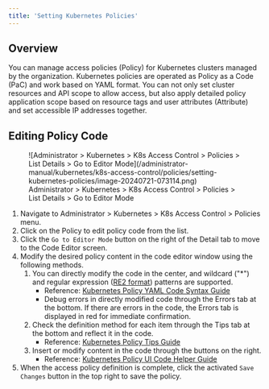 ```yaml
---
title: 'Setting Kubernetes Policies'
---
```


## Overview

You can manage access policies (Policy) for Kubernetes clusters managed by the organization. Kubernetes policies are operated as Policy as a Code (PaC) and work based on YAML format. You can not only set cluster resources and API scope to allow access, but also apply detailed policy application scope based on resource tags and user attributes (Attribute) and set accessible IP addresses together.


## Editing Policy Code

<figure data-layout="center" data-align="center">
![Administrator &gt; Kubernetes &gt; K8s Access Control &gt; Policies &gt; List Details &gt; Go to Editor Mode](/administrator-manual/kubernetes/k8s-access-control/policies/setting-kubernetes-policies/image-20240721-073114.png)
<figcaption>
Administrator &gt; Kubernetes &gt; K8s Access Control &gt; Policies &gt; List Details &gt; Go to Editor Mode
</figcaption>
</figure>

1. Navigate to Administrator &gt; Kubernetes &gt; K8s Access Control &gt; Policies menu.
2. Click on the Policy to edit policy code from the list.
3. Click the `Go to Editor Mode` button on the right of the Detail tab to move to the Code Editor screen.
4. Modify the desired policy content in the code editor window using the following methods. 
    1. You can directly modify the code in the center, and wildcard ("*") and regular expression ([RE2 format](https://github.com/girishji/re2/wiki/Syntax)) patterns are supported. 
        * Reference: [Kubernetes Policy YAML Code Syntax Guide](kubernetes-policy-yaml-code-syntax-guide) 
        * Debug errors in directly modified code through the Errors tab at the bottom. If there are errors in the code, the Errors tab is displayed in red for immediate confirmation. 
    2. Check the definition method for each item through the Tips tab at the bottom and reflect it in the code. 
        * Reference: [Kubernetes Policy Tips Guide](kubernetes-policy-tips-guide)
    3. Insert or modify content in the code through the buttons on the right. 
        * Reference: [Kubernetes Policy UI Code Helper Guide ](kubernetes-policy-ui-code-helper-guide)
5. When the access policy definition is complete, click the activated `Save Changes` button in the top right to save the policy. 
